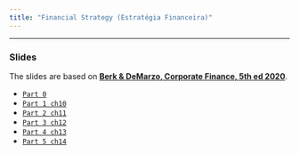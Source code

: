```yaml
---
title: "Financial Strategy (Estratégia Financeira)"
---
```


___

###  Slides

The slides are based on [**Berk & DeMarzo, Corporate Finance, 5th ed 2020**](https://www.amazon.com.br/Corporate-Finance-Global-Jonathan-Berk/dp/1292304154).

-   [`Part 0`](https://hcm.quarto.pub/ef_winter_part_0/)
-   [`Part 1 ch10`](https://hcm.quarto.pub/ef_winter_part_1/)
-   [`Part 2 ch11`](https://hcm.quarto.pub/ef_winter_part_2/)
-   [`Part 3 ch12`](https://hcm.quarto.pub/ef_winter_part_3/)
-   [`Part 4 ch13`](https://hcm.quarto.pub/ef_winter_part_4/)
-   [`Part 5 ch14`](https://hcm.quarto.pub/ef_winter_part_5/)





